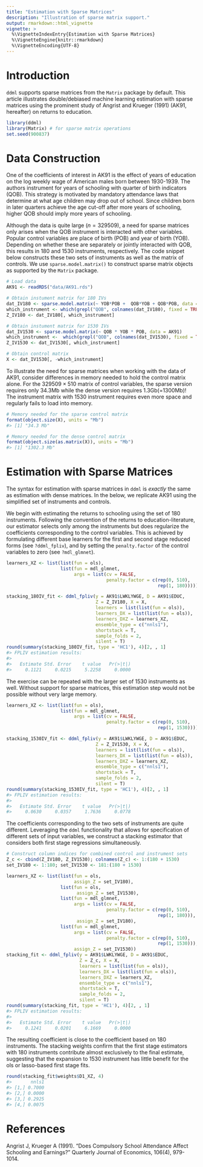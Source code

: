 ```yaml
---
title: "Estimation with Sparse Matrices"
description: "Illustration of sparse matrix support."
output: rmarkdown::html_vignette
vignette: >
  %\VignetteIndexEntry{Estimation with Sparse Matrices}
  %\VignetteEngine{knitr::rmarkdown}
  %\VignetteEncoding{UTF-8}
---
```




# Introduction

``ddml`` supports sparse matrices from the ``Matrix`` package by default. This article illustrates double/debiased machine learning estimation with sparse matrices using the prominent study of Angrist and Krueger (1991) (AK91, hereafter) on returns to education.


```r
library(ddml)
library(Matrix) # for sparse matrix operations
set.seed(900837)
```

# Data Construction

One of the coefficients of interest in AK91 is the effect of years of education on the log weekly wage of American males born between 1930-1939. The authors instrument for years of schooling with quarter of birth indicators (QOB). This strategy is motivated by mandatory attendance laws that determine at what age children may drop out of school. Since children born in later quarters achieve the age cut-off after more years of schooling, higher QOB should imply more years of schooling.

Although the data is quite large ($n = 329509$), a need for sparse matrices only arises when the QOB instrument is interacted with other variables. Popular control variables are place of birth (POB) and year of birth (YOB). Depending on whether these are separately or jointly interacted with QOB, this results in 180 and 1530 instruments, respectively. The code snippet below constructs these two sets of instruments as well as the matrix of controls. We use ``sparse.model.matrix()`` to construct sparse matrix objects as supported by the ``Matrix`` package.


```r
# Load data
AK91 <- readRDS("data/AK91.rds")

# Obtain instument matrix for 180 IVs
dat_IV180 <- sparse.model.matrix(~ YOB*POB +  QOB*YOB + QOB*POB, data = AK91)
which_instrument <- which(grepl("QOB", colnames(dat_IV180), fixed = TRUE))
Z_IV180 <- dat_IV180[, which_instrument]

# Obtain instument matrix for 1530 IVs
dat_IV1530 <- sparse.model.matrix(~ QOB * YOB * POB, data = AK91)
which_instrument <-  which(grepl("QOB", colnames(dat_IV1530), fixed = TRUE))
Z_IV1530 <- dat_IV1530[, which_instrument]

# Obtain control matrix
X <- dat_IV1530[, -which_instrument]
```

To illustrate the need for sparse matrices when working with the data of AK91, consider differences in memory needed to hold the control matrix alone. For the $329509 \times 510$ matrix of control variables, the sparse version requires only 34.3Mb while the dense version requires 1.3Gb(=1300Mb)! The instrument matrix with 1530 instrument requires even more space and regularly fails to load into memory.


```r
# Memory needed for the sparse control matrix
format(object.size(X), units = "Mb")
#> [1] "34.3 Mb"

# Memory needed for the dense control matrix
format(object.size(as.matrix(X)), units = "Mb")
#> [1] "1302.3 Mb"
```
# Estimation with Sparse Matrices

The syntax for estimation with sparse matrices in ``ddml`` is _exactly_ the same as estimation with dense matrices. In the below, we replicate AK91 using the simplified set of instruments and controls.

We begin with estimating the returns to schooling using the set of 180 instruments. Following the convention of the returns to education-literature, our estimator selects only among the instruments but does regularize the coefficients corresponding to the control variables. This is achieved by formulating different base learners for the first and second stage reduced forms (see ``?ddml_fpliv``), and by setting the ``penalty.factor`` of the control variables to zero (see ``?mdl_glmnet``).


```r
learners_XZ <- list(list(fun = ols),
                    list(fun = mdl_glmnet,
                         args = list(cv = FALSE,
                                     penalty.factor = c(rep(0, 510),
                                                        rep(1, 180)))))

stacking_180IV_fit <- ddml_fpliv(y = AK91$LWKLYWGE, D = AK91$EDUC,
                                 Z = Z_IV180, X = X,
                                 learners = list(list(fun = ols)),
                                 learners_DX = list(list(fun = ols)),
                                 learners_DXZ = learners_XZ,
                                 ensemble_type = c("nnls1"),
                                 shortstack = T,
                                 sample_folds = 2,
                                 silent = T)
round(summary(stacking_180IV_fit, type = 'HC1'), 4)[2, , 1]
#> FPLIV estimation results: 
#> 
#>   Estimate Std. Error    t value   Pr(>|t|) 
#>     0.1121     0.0215     5.2258     0.0000
```

The exercise can be repeated with the larger set of 1530 instruments as well. Without support for sparse matrices, this estimation step would not be possible without very large memory.


```r
learners_XZ <- list(list(fun = ols),
                    list(fun = mdl_glmnet,
                         args = list(cv = FALSE,
                                     penalty.factor = c(rep(0, 510),
                                                        rep(1, 1530)))))

stacking_1530IV_fit <- ddml_fpliv(y = AK91$LWKLYWGE, D = AK91$EDUC,
                                 Z = Z_IV1530, X = X,
                                 learners = list(list(fun = ols)),
                                 learners_DX = list(list(fun = ols)),
                                 learners_DXZ = learners_XZ,
                                 ensemble_type = c("nnls1"),
                                 shortstack = T,
                                 sample_folds = 2,
                                 silent = T)
round(summary(stacking_1530IV_fit, type = 'HC1'), 4)[2, , 1]
#> FPLIV estimation results: 
#> 
#>   Estimate Std. Error    t value   Pr(>|t|) 
#>     0.0630     0.0357     1.7636     0.0778
```

The coefficients corresponding to the two sets of instruments are quite different. Leveraging the ``ddml`` functionality that allows for specification of different sets of input variables, we construct a stacking estimator that considers both first stage regressions simultaneously.


```r
# Construct column indices for combined control and instrument sets
Z_c <- cbind(Z_IV180, Z_IV1530); colnames(Z_c) <- 1:(180 + 1530)
set_IV180 <- 1:180; set_IV1530 <- 181:(180 + 1530)

learners_XZ <- list(list(fun = ols,
                         assign_Z = set_IV180),
                    list(fun = ols,
                          assign_Z = set_IV1530),
                    list(fun = mdl_glmnet,
                         args = list(cv = FALSE,
                                     penalty.factor = c(rep(0, 510),
                                                        rep(1, 180))),
                          assign_Z = set_IV180),
                    list(fun = mdl_glmnet,
                         args = list(cv = FALSE,
                                     penalty.factor = c(rep(0, 510),
                                                        rep(1, 1530))),
                         assign_Z = set_IV1530))
stacking_fit <- ddml_fpliv(y = AK91$LWKLYWGE, D = AK91$EDUC,
                           Z = Z_c, X = X,
                           learners = list(list(fun = ols)),
                           learners_DX = list(list(fun = ols)),
                           learners_DXZ = learners_XZ,
                           ensemble_type = c("nnls1"),
                           shortstack = T,
                           sample_folds = 2,
                           silent = T)
round(summary(stacking_fit, type = 'HC1'), 4)[2, , 1]
#> FPLIV estimation results: 
#> 
#>   Estimate Std. Error    t value   Pr(>|t|) 
#>     0.1241     0.0201     6.1669     0.0000
```

The resulting coefficient is close to the coefficient based on 180 instruments. The stacking weights confirm that the first stage estimators with 180 instruments contribute almost exclusively to the final estimate, suggesting that the expansion to 1530 instrument has little benefit for the ols or lasso-based first stage fits.


```r
round(stacking_fit$weights$D1_XZ, 4)
#>       nnls1
#> [1,] 0.7000
#> [2,] 0.0000
#> [3,] 0.2925
#> [4,] 0.0075
```

# References

Angrist J, Krueger A (1991). "Does  Compulsory School Attendance Affect Schooling and Earnings?" Quarterly Journal of Economics, 106(4), 979-1014.
